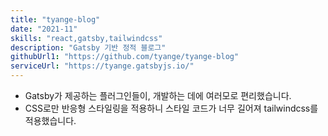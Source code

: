 ```yaml
---
title: "tyange-blog"
date: "2021-11"
skills: "react,gatsby,tailwindcss"
description: "Gatsby 기반 정적 블로그"
githubUrl1: "https://github.com/tyange/tyange-blog"
serviceUrl: "https://tyange.gatsbyjs.io/"
---
```

* Gatsby가 제공하는 플러그인들이, 개발하는 데에 여러모로 편리했습니다.
* CSS로만 반응형 스타일링을 적용하니 스타일 코드가 너무 길어져 tailwindcss를 적용했습니다.
